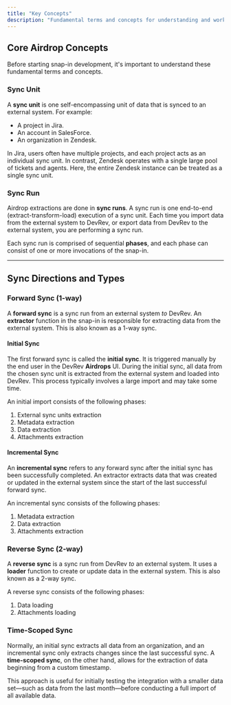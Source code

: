 ```yaml
---
title: "Key Concepts"
description: "Fundamental terms and concepts for understanding and working with Airdrop."
---
```


## Core Airdrop Concepts

Before starting snap-in development, it's important to understand these fundamental terms and concepts.

### Sync Unit

A **sync unit** is one self-encompassing unit of data that is synced to an external system. For example:
- A project in Jira.
- An account in SalesForce.
- An organization in Zendesk.

In Jira, users often have multiple projects, and each project acts as an individual sync unit. In contrast, Zendesk operates with a single large pool of tickets and agents. Here, the entire Zendesk instance can be treated as a single sync unit.

### Sync Run

Airdrop extractions are done in **sync runs**. A sync run is one end-to-end (extract-transform-load) execution of a sync unit. Each time you import data from the external system to DevRev, or export data from DevRev to the external system, you are performing a sync run.

Each sync run is comprised of sequential **phases**, and each phase can consist of one or more invocations of the snap-in.

---

## Sync Directions and Types

### Forward Sync (1-way)

A **forward sync** is a sync run from an external system *to* DevRev. An **extractor** function in the snap-in is responsible for extracting data from the external system. This is also known as a 1-way sync.

#### Initial Sync

The first forward sync is called the **initial sync**. It is triggered manually by the end user in the DevRev **Airdrops** UI. During the initial sync, all data from the chosen sync unit is extracted from the external system and loaded into DevRev. This process typically involves a large import and may take some time.

An initial import consists of the following phases:
1.  External sync units extraction
2.  Metadata extraction
3.  Data extraction
4.  Attachments extraction

#### Incremental Sync

An **incremental sync** refers to any forward sync after the initial sync has been successfully completed. An extractor extracts data that was created or updated in the external system since the start of the last successful forward sync.

An incremental sync consists of the following phases:
1.  Metadata extraction
2.  Data extraction
3.  Attachments extraction

### Reverse Sync (2-way)

A **reverse sync** is a sync run from DevRev *to* an external system. It uses a **loader** function to create or update data in the external system. This is also known as a 2-way sync.

A reverse sync consists of the following phases:
1.  Data loading
2.  Attachments loading

### Time-Scoped Sync

Normally, an initial sync extracts all data from an organization, and an incremental sync only extracts changes since the last successful sync. A **time-scoped sync**, on the other hand, allows for the extraction of data beginning from a custom timestamp.

This approach is useful for initially testing the integration with a smaller data set—such as data from the last month—before conducting a full import of all available data.
